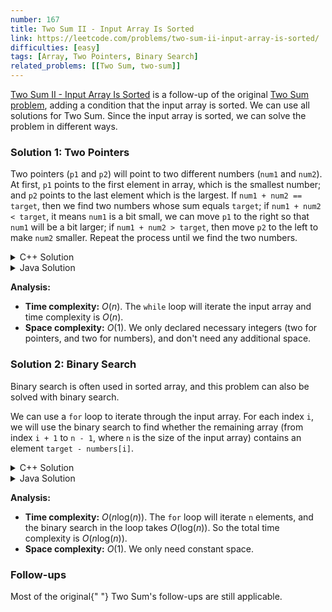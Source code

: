 ```yaml
---
number: 167
title: Two Sum II - Input Array Is Sorted
link: https://leetcode.com/problems/two-sum-ii-input-array-is-sorted/
difficulties: [easy]
tags: [Array, Two Pointers, Binary Search]
related_problems: [[Two Sum, two-sum]]
---
```



[Two Sum II - Input Array Is Sorted](https://leetcode.com/problems/two-sum-ii-input-array-is-sorted/) is a follow-up of the original [Two Sum problem](https://leetcode.com/problems/two-sum/), adding a condition that the input array is sorted. We can use all <Link to="/en/solution/two-sum">solutions for Two Sum</Link>. Since the input array is sorted, we can solve the problem in different ways.

<h3 id="solution_1">Solution 1: Two Pointers</h3>

Two pointers (`p1` and `p2`) will point to two different numbers (`num1` and `num2`). At first, `p1` points to the first element in array, which is the smallest number; and `p2` points to the last element which is the largest. If `num1 + num2 == target`, then we find two numbers whose sum equals `target`; if `num1 + num2 < target`, it means `num1` is a bit small, we can move `p1` to the right so that `num1` will be a bit larger; if `num1 + num2 > target`, then move `p2` to the left to make `num2` smaller. Repeat the process until we find the two numbers.

<details class="code-details">
    <summary>C++ Solution</summary>

```cpp
class Solution {
public:
    vector<int> twoSum(vector<int>& numbers, int target) {
        int p1 = 0, p2 = numbers.size() - 1;
        while (p1 < p2) {
            int num1 = numbers[p1], num2 = numbers[p2];
            if (num1 + num2 == target) {
                return {p1 + 1, p2 + 1};
            }
            else if (num1 + num2 < target) {
                p1++;
            }
            else {
                p2--;
            }
        }

        return {-1, -1};
    }
};
```

</details>

<details class="code-details">
    <summary>Java Solution</summary>

```java
class Solution {
    public int[] twoSum(int[] numbers, int target) {
        int p1 = 0, p2 = numbers.length - 1;
        while (p1 < p2) {
            int num1 = numbers[p1], num2 = numbers[p2];
            if (num1 + num2 == target) {
                return new int[] {p1 + 1, p2 + 1};
            }
            else if (num1 + num2 < target) {
                p1++;
            }
            else {
                p2--;
            }
        }

        return null;
    }
}
```

</details>

**Analysis:**

- **Time complexity:** $O(n)$. The `while` loop will iterate the input array and time complexity is $O(n)$.
- **Space complexity:** $O(1)$. We only declared necessary integers (two for pointers, and two for numbers), and don't need any additional space.

<h3 id="solution_2">Solution 2: Binary Search</h3>

Binary search is often used in sorted array, and this problem can also be solved with binary search.

We can use a `for` loop to iterate through the input array. For each index `i`, we will use the binary search to find whether the remaining array (from index `i + 1` to `n - 1`, where `n` is the size of the input array) contains an element `target - numbers[i]`.

<details class="code-details">
    <summary>C++ Solution</summary>

```cpp
class Solution {
public:
    vector<int> twoSum(vector<int>& numbers, int target) {
        int n = numbers.size();
        for (int i = 0; i < n; i++) {
            int number = numbers[i];
            // binary search from i + 1 to n - 1
            int left = i + 1, right = n - 1;
            while (left <= right) {
                int mid = left + (right - left) / 2;
                int sum = number + numbers[mid];
                if (sum == target) {
                    return {i + 1, mid + 1};
                }
                else if (sum < target) {
                    left = mid + 1;
                }
                else {
                    right = mid - 1;
                }
            }
        }

        return {-1, -1};
    }
};
```

</details>

<details class="code-details">
    <summary>Java Solution</summary>

```java
class Solution {
    public int[] twoSum(int[] numbers, int target) {
        int n = numbers.length;
        for (int i = 0; i < n; i++) {
            int number = numbers[i];
            // binary search from i + 1 to n - 1
            int left = i + 1, right = n - 1;
            while (left <= right) {
                int mid = left + (right - left) / 2;
                int sum = number + numbers[mid];
                if (sum == target) {
                    return new int[] {i + 1, mid + 1};
                }
                else if (sum < target) {
                    left = mid + 1;
                }
                else {
                    right = mid - 1;
                }
            }
        }

        return null;
    }
}
```

</details>

**Analysis:**

- **Time complexity:** $O(n\text{log}(n))$. The `for` loop will iterate `n` elements, and the binary search in the loop takes $O(\text{log}(n))$. So the total time complexity is $O(n\text{log}(n))$.
- **Space complexity:** $O(1)$. We only need constant space.

<div id="follow-up">
  <h3>Follow-ups</h3>
  <p>
    Most of the original{" "}
    <Link to="/en/solution/two-sum#follow-up">Two Sum's follow-ups</Link> are
    still applicable.
  </p>
</div>
